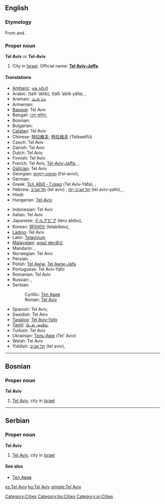 ==English==

===Etymology===
From {{etyl|he}} {{term|תל|tr=tel|lang=he||hill}} and {{term|אביב|tr=aviv|lang=he||spring (season)}}.

===Proper noun===
{{wikipedia}}
'''Tel Aviv''' or '''Tel-Aviv'''

# City in [[Israel]]. Official name: '''[[Tel Aviv-Jaffa]]'''.

====Translations====
{{trans-top|city in Israel}}
* [[Amharic]]: [[ቴል አቪቭ]]
* Arabic: {{Arab|[[تل أبيب]]}} (talli ’abīb), {{Arab|[[تل أبيب يافا]]}} (tálli ’abīb  yāfa),  {{t|ar|تل أبيب|tr=talli 'abiib|sc=Arab}},  {{t|ar|تل أبيب يافا|tr=tálli 'abiib yaafa|sc=Arab}}
* Aramaic: [[ܬܠ ܐܒܝܒ]]
* Armenian: {{t-|hy|Թել Ավիվ|tr=T'el Aviv}}
* [[Basque]]: Tel Aviv
* Bengali: [[তেল আভিভ]],  {{t|bn|তেল আভিভ|sc=Beng}}
* Bosnian: {{t-|bs|Tel Aviv|m}}
* Bulgarian: {{t-|bg|Тел Авив}}
* [[Catalan]]: Tel Aviv
* Chinese: [[特拉維夫]], [[特拉维夫]] (Tèlāwéifū)
* Czech: Tel Aviv
* Danish: Tel Aviv
* Dutch: Tel Aviv
* Finnish: Tel Aviv
* French: Tel Aviv, [[Tel-Aviv-Jaffa]],  {{t|fr|Tel Aviv|m}},  {{t|fr|Tel-Aviv-Jaffa|m}}
* [[Galician]]: Tel Aviv
* Georgian: [[თელ-ავივი]] (t‘el-avivi),  {{t|ka|თელ-ავივი|tr=t‘el-avivi|sc=Geor}}
* German: {{t-|de|Tel Aviv-Jaffa}}
* Greek: [[Τελ Αβίβ - Γιάφα]] (Tel Avív-Yáfa),  {{t|el|Τελ Αβίβ|tr=Tel Avív|sc=Grek}},  {{t|el|Τελ Αβίβ - Γιάφα|tr=Tel Avív-Yáfa|sc=Grek}}
* Hebrew: [[תל אביב]] (tel aviv) {{f}}, [[תל אביב-יפו]] (tel aviv–yafo),  {{t|he|תל אביב|f|tr=tel aviv|sc=Hebr}},  {{t|he|תל אביב-יפו|tr=tel aviv–yafo|sc=Hebr}}
* Hindi: {{t|hi|तेल अवीव|tr=tel avīv|sc=Deva}}
* Hungarian: [[Tel-Aviv]]
{{trans-mid}}
* Indonesian: Tel Aviv
* Italian: Tel Aviv {{f}}
* Japanese: [[テルアビブ]] (teru abibu),  {{t|ja|テルアビブ|tr=Teru-Abibu|sc=Jpan}}
* Korean: [[텔아비브]] (telabibeu),  {{t|ko|텔아비브|tr=Tel-Abibeu|sc=Kore}}
* [[Ladino]]: Tel Aviv
* Latin: [[Telavivum]]
* [[Malayalam]]: [[ടെല് അവീവ്]],  {{t|ml|ടെല് അവീവ്|sc=Mlym}}
* Mandarin: {{t|zh|特拉維夫|sc=Hani}},  {{t|zh|特拉维夫|tr=Tèlāwéifū|sc=Hani}}
* Norwegian: Tel Aviv
* Persian: {{fa-Arab|[[تلآویو]]}},  {{t|fa|تلآویو|sc=fa-Arab}}
* Polish: [[Tel Awiw]], [[Tel Awiw-Jafa]]
* Portuguese: Tel Aviv-Yafo
* Romanian: Tel Aviv
* Russian: {{t|ru|Тель-Авив|tr=Tɛl’-Avív|m}},  {{t|ru|Тель-Авив — Яффо|m|tr=Tɛl’-Avív - Jáffo|sc=Cyrl}}
* Serbian:
*: Cyrillic: [[Тел Авив#Serbian|Тел Авив]] {{m}}
*: Roman: [[Tel Aviv#Serbian|Tel Aviv]] {{m}}
* Spanish: Tel Aviv,  {{t|es|Tel Aviv|m}}
* Swedish: Tel Aviv
* [[Tagalog]]: [[Tel Aviv-Yafo]]
* [[Tamil]]: [[டெல் அவீவ்]],  {{t|ta|டெல் அவீவ்|sc=Taml}}
* Turkish: Tel Aviv
* Ukrainian: [[Тель-Авів]] (Tel' Aviv)
* Welsh: Tel Aviv
* Yiddish: [[תל אביב]] (tel aviv),  {{t|yi|תל אביב|tr=tel aviv|sc=yi-Hebr}}
{{trans-bottom}}

[[Category:Cities]]

----

==Bosnian==

===Proper noun===
'''Tel Aviv''' {{m}}

# [[Tel Aviv]], city in [[Israel]]

[[Category:bs:Cities]]

----

==Serbian==

===Proper noun===
'''Tel Aviv''' {{m}}

# [[Tel Aviv]], city in [[Israel]]

====See also====
* [[Тел Авив#Serbian|Тел Авив]]

[[Category:sr:Cities]]

[[es:Tel Aviv]]
[[hu:Tel Aviv]]
[[simple:Tel Aviv]]